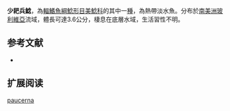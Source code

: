 {{Speciesbox
| name = 少耙兵鯰
| image =  
| image_width = 250px
| image_caption = 
| status = NE
| status_system = IUCN3.1
| genus = Corydoras
| species = paucerna 
| authority = [[Knaack|Knaack]], 2004
| synonyms = 
}}

'''少耙兵鯰'''，為[[輻鰭魚綱|輻鰭魚綱]][[鯰形目|鯰形目]][[美鯰科|美鯰科]]的其中一[[種|種]]，為熱帶淡水魚。分布於[[南美洲|南美洲]][[玻利維亞|玻利維亞]]流域，體長可達3.6公分，棲息在底層水域，生活習性不明。

==参考文献==
*{{FishBase_species|genus=Corydoras|species=paucerna|year=2014|month=11}}

== 扩展阅读 ==
{{refbegin}}
{{wikispecies-inline|Corydoras paucerna|少耙兵鯰}}
{{refend}}
{{Taxonbar|from=Q5618965}}

[[Category:兵鯰屬|paucerna]]